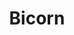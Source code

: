 ---
title: "Bicorn"
slug: "bicorn"
arcana: "Hermit"

image: "./Bicorn.jpg"

phys: ""
gun: ""
fire: ""
ice: ""
elec: "weak"
wind: ""
psy: ""
nuke: ""
bless: ""
curse: "resist"
---